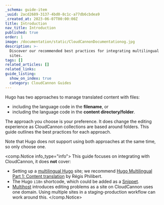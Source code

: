 ```yaml
---
_schema: guide-item
_uuid: 2acd2689-3137-4bd0-8c1c-a77db6cbdea9
_created_at: 2023-06-07T00:00:00Z
title: Introduction
nav_title: Introduction
published: true
order: 1
image: /documentation/static/CloudCannonDocumentationog.jpg
description: >-
  Discover our recommended best practices for integrating multilingual Hugo
  sites.
tags: []
related_articles: []
related_links:
guide_listing:
  show_on_index: true
  category: CloudCannon Guides
---
```

Hugo has two approaches to manage translated content with files:

* including the language code in the **filename**, or
* including the language code in the **content directory/folder**.

The approach you choose is your preference. It does change the editing experience as CloudCannon collections are based around folders. This guide outlines the best practices for each approach.

Note that Hugo does not support using both approaches at the same time, so only choose one.

<comp.Notice info_type="info">
This guide focuses on integrating with CloudCannon, it does **not** cover:

- Setting up a [multilingual Hugo](https://gohugo.io/content-management/multilingual/) site; we recommend [Hugo Multilingual Part 1: Content translation](https://www.regisphilibert.com/blog/2018/08/hugo-multilingual-part-1-managing-content-translation/) by Régis Philibert.
- The Hugo `i18n` shortcode, which could be added as a [Snippet](/documentation/articles/editing-with-hugo-shortcodes/).
- [Multihost](https://gohugo.io/content-management/multilingual/#configure-multilingual-multihost) introduces editing problems as a site on CloudCannon uses one domain. Using multiple sites in a staging-production workflow can work around this.
</comp.Notice>